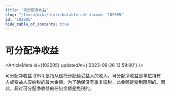 ```yaml
---
title: "可分配净收益"
slug: "/learn/wiki/distributable-net-income--102005"
id: "102005"
hide_table_of_contents: true
---
```



# 可分配净收益

<ArticleMeta id={102005} updatedAt={'2023-09-26 13:59:00'} />
<div className='border-solid border-b border-t-0 my-4 border-[var(--ifm-color-gray-300)]' />

可分配净收益 (DNI) 是指从信托分配给受益人的收入。可分配净收益是单位持有人或受益人应纳税的最大金额。为了确保没有重复征税，此金额是受到限制的。因此，超过可分配净收益的任何金额是免税的。

